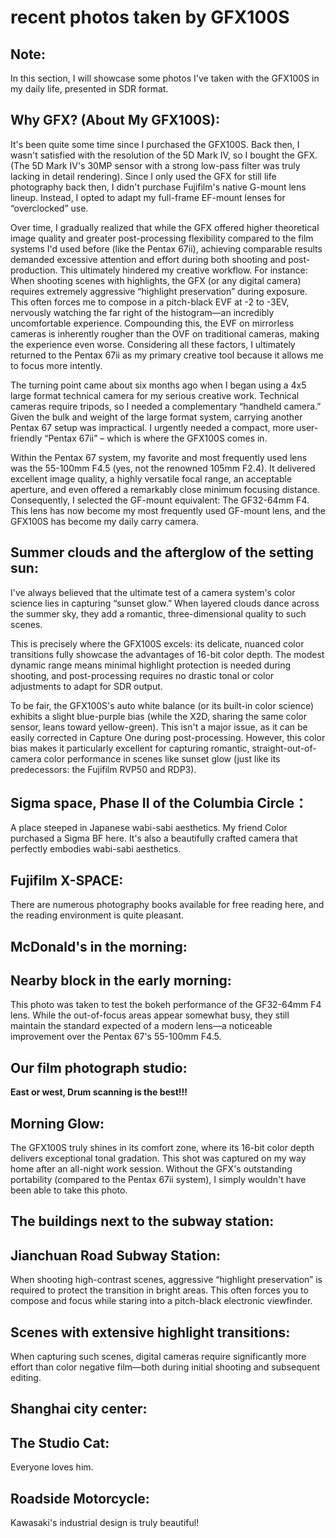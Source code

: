 # recent photos taken by GFX100S



## Note:
In this section, I will showcase some photos I've taken with the GFX100S in my daily life, presented in SDR format.  

## Why GFX? (About My GFX100S):
It's been quite some time since I purchased the GFX100S. Back then, I wasn't satisfied with the resolution of the 5D Mark IV, so I bought the GFX. (The 5D Mark IV's 30MP sensor with a strong low-pass filter was truly lacking in detail rendering). Since I only used the GFX for still life photography back then, I didn't purchase Fujifilm's native G-mount lens lineup. Instead, I opted to adapt my full-frame EF-mount lenses for “overclocked” use.  

Over time, I gradually realized that while the GFX offered higher theoretical image quality and greater post-processing flexibility compared to the film systems I'd used before (like the Pentax 67ii), achieving comparable results demanded excessive attention and effort during both shooting and post-production. This ultimately hindered my creative workflow. For instance: When shooting scenes with highlights, the GFX (or any digital camera) requires extremely aggressive “highlight preservation” during exposure. This often forces me to compose in a pitch-black EVF at -2 to -3EV, nervously watching the far right of the histogram—an incredibly uncomfortable experience. Compounding this, the EVF on mirrorless cameras is inherently rougher than the OVF on traditional cameras, making the experience even worse. Considering all these factors, I ultimately returned to the Pentax 67ii as my primary creative tool because it allows me to focus more intently.  

The turning point came about six months ago when I began using a 4x5 large format technical camera for my serious creative work. Technical cameras require tripods, so I needed a complementary “handheld camera.” Given the bulk and weight of the large format system, carrying another Pentax 67 setup was impractical. I urgently needed a compact, more user-friendly “Pentax 67ii” – which is where the GFX100S comes in.  

Within the Pentax 67 system, my favorite and most frequently used lens was the 55-100mm F4.5 (yes, not the renowned 105mm F2.4). It delivered excellent image quality, a highly versatile focal range, an acceptable aperture, and even offered a remarkably close minimum focusing distance. Consequently, I selected the GF-mount equivalent: The GF32-64mm F4. This lens has now become my most frequently used GF-mount lens, and the GFX100S has become my daily carry camera.  



## Summer clouds and the afterglow of the setting sun:
I've always believed that the ultimate test of a camera system's color science lies in capturing “sunset glow.” When layered clouds dance across the summer sky, they add a romantic, three-dimensional quality to such scenes.  

This is precisely where the GFX100S excels: its delicate, nuanced color transitions fully showcase the advantages of 16-bit color depth. The modest dynamic range means minimal highlight protection is needed during shooting, and post-processing requires no drastic tonal or color adjustments to adapt for SDR output.  

To be fair, the GFX100S's auto white balance (or its built-in color science) exhibits a slight blue-purple bias (while the X2D, sharing the same color sensor, leans toward yellow-green). This isn't a major issue, as it can be easily corrected in Capture One during post-processing. However, this color bias makes it particularly excellent for capturing romantic, straight-out-of-camera color performance in scenes like sunset glow (just like its predecessors: the Fujifilm RVP50 and RDP3).  

<Photo src={_DSF6994} json={_DSF6994JSON} />
<Photo src={_DSF7025} json={_DSF7025JSON} />

## Sigma space, Phase II of the Columbia Circle：
A place steeped in Japanese wabi-sabi aesthetics. My friend Color purchased a Sigma BF here. It's also a beautifully crafted camera that perfectly embodies wabi-sabi aesthetics.  

<Photo src={_DSF7539} json={_DSF7539JSON} />
<Photo src={_DSF7046} json={_DSF7046JSON} />
<Photo src={_DSF7048} json={_DSF7048JSON} />
<Photo src={_DSF7067} json={_DSF7067JSON} />
<Photo src={_DSF7071} json={_DSF7071JSON} />
<Photo src={_DSF7076} json={_DSF7076JSON} />

## Fujifilm X-SPACE:
There are numerous photography books available for free reading here, and the reading environment is quite pleasant.  

<Photo src={_DSF7088} json={_DSF7088JSON} />

## McDonald's in the morning:
<Photo src={_DSF7166} json={_DSF7166JSON} />

## Nearby block in the early morning:
This photo was taken to test the bokeh performance of the GF32-64mm F4 lens. While the out-of-focus areas appear somewhat busy, they still maintain the standard expected of a modern lens—a noticeable improvement over the Pentax 67's 55-100mm F4.5.  

<Photo src={_DSF7183} json={_DSF7183JSON} />
<Photo src={_DSF7195} json={_DSF7195JSON} />

## Our film photograph studio:
**East or west, Drum scanning is the best!!!**  

<Photo src={_DSF7225} json={_DSF7225JSON} />
<Photo src={_DSF7233} json={_DSF7233JSON} />
<Photo src={_DSF7237} json={_DSF7237JSON} />
<Photo src={_DSF7242} json={_DSF7242JSON} />
<Photo src={_DSF7252} json={_DSF7252JSON} />
<Photo src={_DSF7254} json={_DSF7254JSON} />

## Morning Glow:
The GFX100S truly shines in its comfort zone, where its 16-bit color depth delivers exceptional tonal gradation. This shot was captured on my way home after an all-night work session. Without the GFX's outstanding portability (compared to the Pentax 67ii system), I simply wouldn't have been able to take this photo.  

<Photo src={_DSF7277} json={_DSF7277JSON} />

## The buildings next to the subway station:
<Photo src={_DSF7294} json={_DSF7294JSON} />

## Jianchuan Road Subway Station:
When shooting high-contrast scenes, aggressive “highlight preservation” is required to protect the transition in bright areas. This often forces you to compose and focus while staring into a pitch-black electronic viewfinder.  

<Photo src={_DSF7461} json={_DSF7461JSON} />
<Photo src={_DSF7465} json={_DSF7465JSON} />

## Scenes with extensive highlight transitions:
When capturing such scenes, digital cameras require significantly more effort than color negative film—both during initial shooting and subsequent editing.  

<Photo src={_DSF7440} json={_DSF7440JSON} />
<Photo src={_DSF7442} json={_DSF7442JSON} />
<Photo src={_DSF7449} json={_DSF7449JSON} />
<Photo src={_DSF7459} json={_DSF7459JSON} />

## Shanghai city center:
<Photo src={_DSF7315} json={_DSF7315JSON} />
<Photo src={_DSF7317} json={_DSF7317JSON} />
<Photo src={_DSF7329} json={_DSF7329JSON} />
<Photo src={_DSF7469} json={_DSF7469JSON} />
<Photo src={_DSF7470} json={_DSF7470JSON} />
<Photo src={_DSF7486} json={_DSF7486JSON} />
<Photo src={_DSF7499} json={_DSF7499JSON} />
<Photo src={_DSF7519} json={_DSF7519JSON} />

## The Studio Cat:
Everyone loves him.  

<Photo src={_DSF7403} json={_DSF7403JSON} />
<Photo src={_DSF7421} json={_DSF7421JSON} />

## Roadside Motorcycle:
Kawasaki's industrial design is truly beautiful!  

<Photo src={_DSF7436} json={_DSF7436JSON} />

